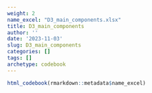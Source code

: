 ```yaml
---
weight: 2
name_excel: "D3_main_components.xlsx"
title: D3_main_components
author: ''
date: '2023-11-03'
slug: D3_main_components
categories: []
tags: []
archetype: codebook
---
```


```r
html_codebook(rmarkdown::metadata$name_excel)
```
